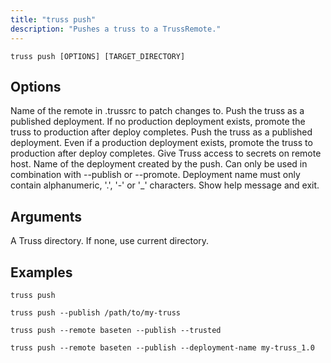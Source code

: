 ```yaml
---
title: "truss push"
description: "Pushes a truss to a TrussRemote."
---
```


``` Usage
truss push [OPTIONS] [TARGET_DIRECTORY]
```

## Options

<ParamField body="--remote" type="TEXT">
Name of the remote in .trussrc to patch changes to.
</ParamField>
<ParamField body="--publish" type="BOOL">
Push the truss as a published deployment. If no production deployment exists, promote the truss to production after deploy completes.
</ParamField>
<ParamField body="--promote" type="BOOL">
Push the truss as a published deployment. Even if a production deployment exists, promote the truss to production after deploy completes.
</ParamField>
<ParamField body="--trusted" type="BOOL">
Give Truss access to secrets on remote host.
</ParamField>
<ParamField body="--deployment-name" type="TEXT">
Name of the deployment created by the push. Can only be used in combination with --publish or --promote. Deployment name must only contain alphanumeric, '.', '-' or '_' characters.
</ParamField>
<ParamField body="--help">
Show help message and exit.
</ParamField>

## Arguments

<ParamField body="TARGET_DIRECTORY" type="Optional">
A Truss directory. If none, use current directory.
</ParamField>


## Examples

```
truss push
```

```
truss push --publish /path/to/my-truss
```

```
truss push --remote baseten --publish --trusted
```

```
truss push --remote baseten --publish --deployment-name my-truss_1.0
```
